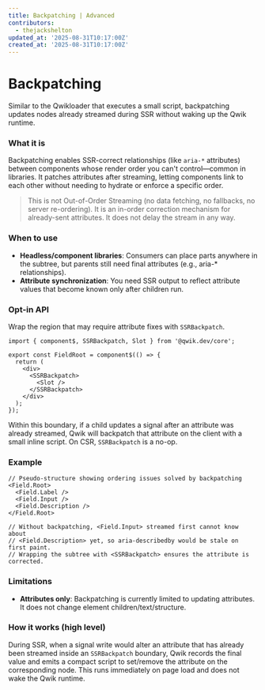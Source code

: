 ```yaml
---
title: Backpatching | Advanced
contributors:
  - thejackshelton
updated_at: '2025-08-31T10:17:00Z'
created_at: '2025-08-31T10:17:00Z'
---
```


# Backpatching

Similar to the Qwikloader that executes a small script, backpatching updates nodes already streamed during SSR without waking up the Qwik runtime.

### What it is

Backpatching enables SSR-correct relationships (like `aria-*` attributes) between components whose render order you can't control—common in libraries. It patches attributes after streaming, letting components link to each other without needing to hydrate or enforce a specific order.

> This is not Out-of-Order Streaming (no data fetching, no fallbacks, no server re-ordering). It is an in-order correction mechanism for already-sent attributes. It does not delay the stream in any way.

### When to use

- **Headless/component libraries**: Consumers can place parts anywhere in the subtree, but parents still need final attributes (e.g., aria-* relationships).
- **Attribute synchronization**: You need SSR output to reflect attribute values that become known only after children run.

### Opt-in API

Wrap the region that may require attribute fixes with `SSRBackpatch`.

```tsx
import { component$, SSRBackpatch, Slot } from '@qwik.dev/core';

export const FieldRoot = component$(() => {
  return (
    <div>
      <SSRBackpatch>
        <Slot />
      </SSRBackpatch>
    </div>
  );
});
```

Within this boundary, if a child updates a signal after an attribute was already streamed, Qwik will backpatch that attribute on the client with a small inline script. On CSR, `SSRBackpatch` is a no-op.

### Example

```tsx
// Pseudo-structure showing ordering issues solved by backpatching
<Field.Root>
  <Field.Label />
  <Field.Input />
  <Field.Description />
</Field.Root>

// Without backpatching, <Field.Input> streamed first cannot know about
// <Field.Description> yet, so aria-describedby would be stale on first paint.
// Wrapping the subtree with <SSRBackpatch> ensures the attribute is corrected.
```

### Limitations

- **Attributes only**: Backpatching is currently limited to updating attributes. It does not change element children/text/structure.

### How it works (high level)

During SSR, when a signal write would alter an attribute that has already been streamed inside an `SSRBackpatch` boundary, Qwik records the final value and emits a compact script to set/remove the attribute on the corresponding node. This runs immediately on page load and does not wake the Qwik runtime.


